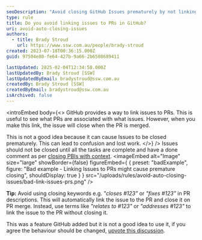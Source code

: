 ```yaml
---
seoDescription: "Avoid closing GitHub Issues prematurely by not linking them to PRs—use alternative terms instead of 'closes' or 'fixes.'"
type: rule
title: Do you avoid linking issues to PRs in GitHub?
uri: avoid-auto-closing-issues
authors:
  - title: Brady Stroud
    url: https://www.ssw.com.au/people/brady-stroud
created: 2023-07-18T00:36:15.000Z
guid: 97504e80-fe64-427b-9a66-2b6508689411

lastUpdated: 2025-02-04T12:34:58.000Z
lastUpdatedBy: Brady Stroud [SSW]
lastUpdatedByEmail: bradystroud@ssw.com.au
createdBy: Brady Stroud [SSW]
createdByEmail: bradystroud@ssw.com.au
isArchived: false
---
```


<introEmbed
  body={<>
GitHub provides a way to link issues to PRs. This is useful to see what PRs are associated with what issues. However, when you make this link, the issue will close when the PR is merged.

This is not a good idea because it can cause Issues to be closed prematurely. This can lead to confusion and lost work.
  </>}
/>
Issues should not be closed until all the tasks are complete and have a done comment as per [closing PBIs with context](/close-pbis-with-context/).
<imageEmbed
  alt="Image"
  size="large"
  showBorder={false}
  figureEmbed={ {
    preset: "badExample",
    figure: "Bad example - Linking Issues to PRs might cause premature closing",
    shouldDisplay: true
  } }
  src="/uploads/rules/avoid-auto-closing-issues/bad-link-issues-prs.png"
/>

**Tip:** Avoid using closing keywords e.g. _"closes #123"_ or _"fixes #123"_ in PR descriptions. This will automatically link the issue to the PR and close it on PR merge.
Instead, use terms like _"relates to #123"_ or _"addresses #123"_ to link the issue to the PR without closing it.

This was a feature GitHub added but it is not a good idea to use it, if you agree the behaviour should be changed, [upvote this discussion](https://github.com/orgs/community/discussions/17308).
